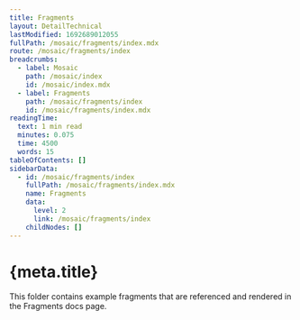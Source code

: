 ```yaml
---
title: Fragments
layout: DetailTechnical
lastModified: 1692689012055
fullPath: /mosaic/fragments/index.mdx
route: /mosaic/fragments/index
breadcrumbs:
  - label: Mosaic
    path: /mosaic/index
    id: /mosaic/index.mdx
  - label: Fragments
    path: /mosaic/fragments/index
    id: /mosaic/fragments/index.mdx
readingTime:
  text: 1 min read
  minutes: 0.075
  time: 4500
  words: 15
tableOfContents: []
sidebarData:
  - id: /mosaic/fragments/index
    fullPath: /mosaic/fragments/index.mdx
    name: Fragments
    data:
      level: 2
      link: /mosaic/fragments/index
    childNodes: []
---
```

# {meta.title}

This folder contains example fragments that are referenced and rendered in the Fragments docs page.
